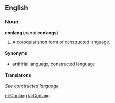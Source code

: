 ==English==
===Noun===
'''conlang''' (''plural'' '''conlangs''')

#A colloquial short form of [[constructed language]].

====Synonyms====
*[[artificial language]], [[constructed language]]

====Translations====
''See [[constructed language]]''

[[et:Conlang]]
[[la:Conlang]]